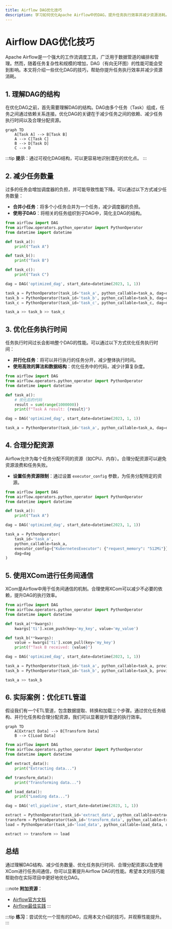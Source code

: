 ```yaml
---
title: Airflow DAG优化技巧
description: 学习如何优化Apache Airflow中的DAG，提升任务执行效率并减少资源消耗。本文适合初学者，涵盖从基础到高级的优化技巧。
---
```


# Airflow DAG优化技巧

Apache Airflow是一个强大的工作流调度工具，广泛用于数据管道的编排和管理。然而，随着任务复杂性和规模的增加，DAG（有向无环图）的性能可能会受到影响。本文将介绍一些优化DAG的技巧，帮助你提升任务执行效率并减少资源消耗。

## 1. 理解DAG的结构

在优化DAG之前，首先需要理解DAG的结构。DAG由多个任务（Task）组成，任务之间通过依赖关系连接。优化DAG的关键在于减少任务之间的依赖、减少任务执行时间以及合理分配资源。

```mermaid
graph TD
    A[Task A] --> B[Task B]
    A --> C[Task C]
    B --> D[Task D]
    C --> D
```

:::tip
**提示**：通过可视化DAG结构，可以更容易地识别潜在的优化点。
:::

## 2. 减少任务数量

过多的任务会增加调度器的负担，并可能导致性能下降。可以通过以下方式减少任务数量：

- **合并小任务**：将多个小任务合并为一个任务，减少调度器的负担。
- **使用子DAG**：将相关的任务组织到子DAG中，简化主DAG的结构。

```python
from airflow import DAG
from airflow.operators.python_operator import PythonOperator
from datetime import datetime

def task_a():
    print("Task A")

def task_b():
    print("Task B")

def task_c():
    print("Task C")

dag = DAG('optimized_dag', start_date=datetime(2023, 1, 1))

task_a = PythonOperator(task_id='task_a', python_callable=task_a, dag=dag)
task_b = PythonOperator(task_id='task_b', python_callable=task_b, dag=dag)
task_c = PythonOperator(task_id='task_c', python_callable=task_c, dag=dag)

task_a >> task_b >> task_c
```

## 3. 优化任务执行时间

任务执行时间过长会影响整个DAG的性能。可以通过以下方式优化任务执行时间：

- **并行化任务**：将可以并行执行的任务分开，减少整体执行时间。
- **使用高效的算法和数据结构**：优化任务中的代码，减少计算复杂度。

```python
from airflow import DAG
from airflow.operators.python_operator import PythonOperator
from datetime import datetime

def task_a():
    # 优化后的代码
    result = sum(range(1000000))
    print(f"Task A result: {result}")

dag = DAG('optimized_dag', start_date=datetime(2023, 1, 1))

task_a = PythonOperator(task_id='task_a', python_callable=task_a, dag=dag)
```

## 4. 合理分配资源

Airflow允许为每个任务分配不同的资源（如CPU、内存）。合理分配资源可以避免资源浪费和任务失败。

- **设置任务资源限制**：通过设置 `executor_config` 参数，为任务分配特定的资源。

```python
from airflow import DAG
from airflow.operators.python_operator import PythonOperator
from datetime import datetime

def task_a():
    print("Task A")

dag = DAG('optimized_dag', start_date=datetime(2023, 1, 1))

task_a = PythonOperator(
    task_id='task_a',
    python_callable=task_a,
    executor_config={"KubernetesExecutor": {"request_memory": "512Mi"}},
    dag=dag
)
```

## 5. 使用XCom进行任务间通信

XCom是Airflow中用于任务间通信的机制。合理使用XCom可以减少不必要的依赖，提升DAG的执行效率。

```python
from airflow import DAG
from airflow.operators.python_operator import PythonOperator
from datetime import datetime

def task_a(**kwargs):
    kwargs['ti'].xcom_push(key='my_key', value='my_value')

def task_b(**kwargs):
    value = kwargs['ti'].xcom_pull(key='my_key')
    print(f"Task B received: {value}")

dag = DAG('optimized_dag', start_date=datetime(2023, 1, 1))

task_a = PythonOperator(task_id='task_a', python_callable=task_a, provide_context=True, dag=dag)
task_b = PythonOperator(task_id='task_b', python_callable=task_b, provide_context=True, dag=dag)

task_a >> task_b
```

## 6. 实际案例：优化ETL管道

假设我们有一个ETL管道，包含数据提取、转换和加载三个步骤。通过优化任务结构、并行化任务和合理分配资源，我们可以显著提升管道的执行效率。

```mermaid
graph TD
    A[Extract Data] --> B[Transform Data]
    B --> C[Load Data]
```

```python
from airflow import DAG
from airflow.operators.python_operator import PythonOperator
from datetime import datetime

def extract_data():
    print("Extracting data...")

def transform_data():
    print("Transforming data...")

def load_data():
    print("Loading data...")

dag = DAG('etl_pipeline', start_date=datetime(2023, 1, 1))

extract = PythonOperator(task_id='extract_data', python_callable=extract_data, dag=dag)
transform = PythonOperator(task_id='transform_data', python_callable=transform_data, dag=dag)
load = PythonOperator(task_id='load_data', python_callable=load_data, dag=dag)

extract >> transform >> load
```

## 总结

通过理解DAG结构、减少任务数量、优化任务执行时间、合理分配资源以及使用XCom进行任务间通信，你可以显著提升Airflow DAG的性能。希望本文的技巧能帮助你在实际项目中更好地优化DAG。

:::note
**附加资源**：
- [Airflow官方文档](https://airflow.apache.org/docs/)
- [Airflow最佳实践](https://airflow.apache.org/docs/apache-airflow/stable/best-practices.html)
:::

:::tip
**练习**：尝试优化一个现有的DAG，应用本文介绍的技巧，并观察性能提升。
:::